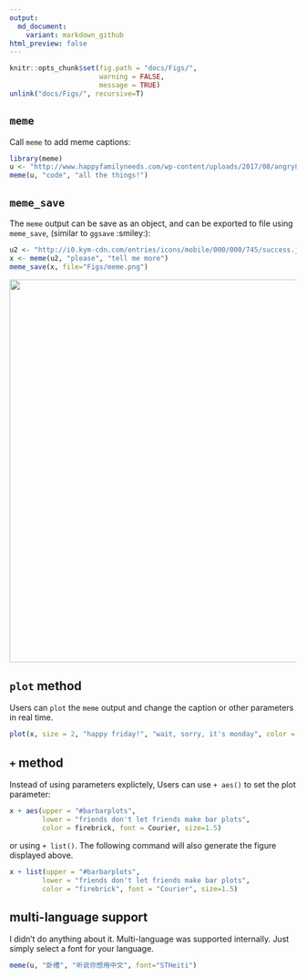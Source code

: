 ```yaml
---
output:
  md_document:
    variant: markdown_github
html_preview: false
---
```


<!-- README.md is generated from README.Rmd. Please edit that file -->



```r
knitr::opts_chunk$set(fig.path = "docs/Figs/",
                      warning = FALSE,
                      message = TRUE)
unlink("docs/Figs/", recursive=T)
```


## `meme`

Call `meme` to add meme captions:


```r
library(meme)
u <- "http://www.happyfamilyneeds.com/wp-content/uploads/2017/08/angry8.jpg"
meme(u, "code", "all the things!")
```


## `meme_save`

The `meme` output can be save as an object, and can be exported to file using
`meme_save`, (similar to `ggsave` :smiley:):


```r
u2 <- "http://i0.kym-cdn.com/entries/icons/mobile/000/000/745/success.jpg"
x <- meme(u2, "please", "tell me more")
meme_save(x, file="Figs/meme.png")
```


<img src="Figs/meme.png" width="672"/>


## `plot` method


Users can `plot` the `meme` output and change the caption or other parameters in
real time.

```r
plot(x, size = 2, "happy friday!", "wait, sorry, it's monday", color = "firebrick", font = "Courier")
```

## `+` method


Instead of using parameters explictely, Users can use `+ aes()` to set the plot parameter:


```r
x + aes(upper = "#barbarplots",
        lower = "friends don't let friends make bar plots",
        color = firebrick, font = Courier, size=1.5)
```

or using `+ list()`. The following command will also generate the figure
displayed above.

```r
x + list(upper = "#barbarplots",
        lower = "friends don't let friends make bar plots",
        color = "firebrick", font = "Courier", size=1.5)
```


## multi-language support

I didn't do anything about it. Multi-language was supported internally. Just
simply select a font for your language.


```r
meme(u, "卧槽", "听说你想用中文", font="STHeiti")
```


